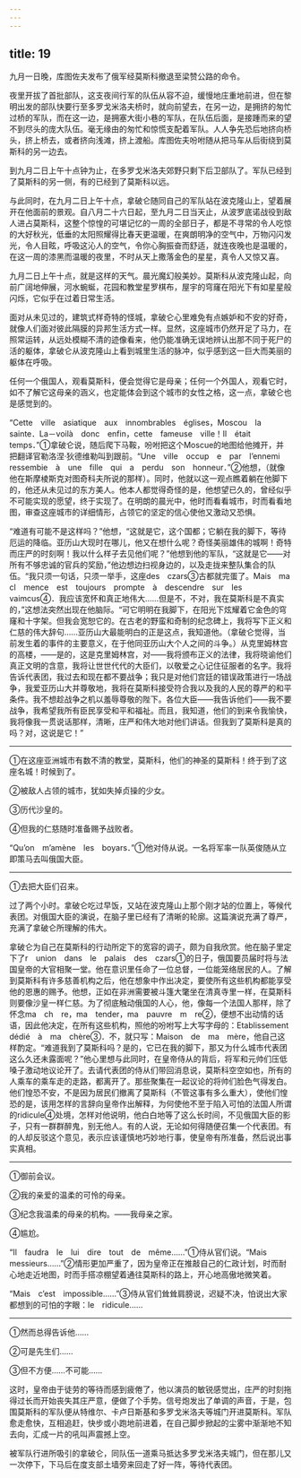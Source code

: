 ```yaml
---
---
---
```

title: 19
---





九月一日晚，库图佐夫发布了俄军经莫斯科撤退至梁赞公路的命令。

夜里开拔了首批部队，这支夜间行军的队伍从容不迫，缓慢地庄重地前进，但在黎明出发的部队快要行至多罗戈米洛夫桥时，就向前望去，在另一边，是拥挤的匆忙过桥的军队，而在这一边，是拥塞大街小巷的军队，在队伍后面，是接踵而来的望不到尽头的庞大队伍。毫无缘由的匆忙和惊慌支配着军队。人人争先恐后地挤向桥头，挤上桥去，或者挤向浅滩，挤上渡船。库图佐夫吩咐随从把马车从后街绕到莫斯科的另一边去。

到九月二日上午十点钟为止，在多罗戈米洛夫郊野只剩下后卫部队了。军队已经到了莫斯科的另一侧，有的已经到了莫斯科以远。

与此同时，在九月二日上午十点，拿破仑随同自己的军队站在波克隆山上，望着展开在他面前的景观。自八月二十六日起，至九月二日当天止，从波罗底诺战役到敌人进占莫斯科，这整个惊惶的可堪记忆的一周的全部日子，都是不寻常的令人吃惊的大好秋光，低垂的太阳照耀得比春天更温暖，在爽朗明净的空气中，万物闪闪发光，令人目眩，呼吸这沁人的空气，令你心胸振奋而舒适，就连夜晚也是温暖的，在这一周的漆黑而温暖的夜里，不时从天上撒落金色的星星，真令人又惊又喜。

九月二日上午十点，就是这样的天气。晨光魔幻般美妙。莫斯科从波克隆山起，向前广阔地伸展，河水蜿蜒，花园和教堂星罗棋布，屋宇的穹窿在阳光下有如星星般闪烁，它似乎在过着日常生活。

面对从未见过的，建筑式样奇特的怪城，拿破仑心里难免有点嫉妒和不安的好奇，就像人们面对彼此隔膜的异邦生活方式一样。显然，这座城市仍然开足了马力，在照常运转，从远处模糊不清的迹像看来，他仍能准确无误地辨认出那不同于死尸的活的躯体，拿破仑从波克隆山上看到城里生活的脉冲，似乎感到这一巨大而美丽的躯体在呼吸。

任何一个俄国人，观看莫斯科，便会觉得它是母亲；任何一个外国人，观看它时，如不了解它这母亲的涵义，也定能体会到这个城市的女性之格，这一点，拿破仑也是感觉到的。

“Cette　ville　asiatique　aux　innombrables　églises，Moscou　la　sainte．La－voilà　donc　enfin，cette　fameuse　ville！Ⅰl　était　temps．”①拿破仑说，随后爬下马鞍，吩咐把这个Moscue的地图给他摊开，并把翻译官勒洛涅·狄德维勒叫到跟前。“Une　ville　occup　e　par　l’ennemi　ressembie　à　une　fille　qui　a　perdu　son　honneur．”②他想，（就像他在斯摩棱斯克对图奇科夫所说的那样）。同时，他就以这一观点瞧着躺在他脚下的，他还从未见过的东方美人。他本人都觉得奇怪的是，他想望已久的，曾经似乎不可能实现的愿望，终于实现了。在明朗的晨光中，他时而看看城市，时而看看地图，审查这座城市的详细情形，占领它的坚定的信心使他又激动又恐惧。

“难道有可能不是这样吗？”他想，“这就是它，这个国都；它躺在我的脚下，等待厄运的降临。亚历山大现时在哪儿，他又在想什么呢？奇怪美丽雄伟的城啊！奇特而庄严的时刻啊！我以什么样子去见他们呢？”他想到他的军队，“这就是它——对所有不够忠诚的官兵的奖励，”他边想边扫视身边的，以及走拢来整队集合的队伍。“我只须一句话，只须一举手，这座des　czars③古都就完蛋了。Mais　ma　cl　mence　est　toujours　prompte　à　descendre　sur　les　vaimcus④．我应该宽怀和真正地伟大……但是不，不对，我在莫斯科是不真实的，”这想法突然出现在他脑际。“可它明明在我脚下，在阳光下炫耀着它金色的穹窿和十字架。但我会宽恕它的。在古老的野蛮和奇制的纪念碑上，我将写下正义和仁慈的伟大辞句……亚历山大最能明白的正是这点，我知道他。（拿破仑觉得，当前发生着的事件的主要意义，在于他同亚历山大个人之间的斗争。）从克里姆林宫的高楼，——是的，这是克里姆林宫，对——我将颁布正义的法律，我将晓谕他们真正文明的含意，我将让世世代代的大臣们，以敬爱之心记住征服者的名字。我将告诉代表团，我过去和现在都不要战争；我只是对他们宫廷的错误政策进行一场战争，我爱亚历山大并尊敬地，我将在莫斯科接受符合我以及我的人民的尊严的和平条件。我不想趁战争之机以羞辱尊敬的陛下。各位大臣——我告诉他们——我不要战争，我希望我所有臣民享受和平和福祉。而且，我知道，他们的到来令我愉快，我将像我一贯说话那样，清晰，庄严和伟大地对他们讲话。但我到了莫斯科是真的吗？对，这说是它！”

--------

①在这座亚洲城市有数不清的教堂，莫斯科，他们的神圣的莫斯科！终于到了这座名城！时候到了。

②被敌人占领的城市，犹如失掉贞操的少女。

③历代沙皇的。

④但我的仁慈随时准备赐予战败者。

“Qu’on　m’amène　les　boyars．”①他对侍从说。一名将军率一队英俊随从立即策马去叫俄国大臣。

--------

①去把大臣们召来。

过了两个小时。拿破仑吃过早饭，又站在波克隆山上那个刚才站的位置上，等候代表团。对俄国大臣的演说，在脑子里已经有了清晰的轮廓。这篇演说充满了尊严，充满了拿破仑所理解的伟大。

拿破仑为自己在莫斯科的行动所定下的宽容的调子，颇为自我欣赏。他在脑子里定下了r　union　dans　le　palais　des　czars①的日子，俄国要员届时将与法国皇帝的大官相聚一堂。他在意识里任命了一位总督，一位能笼络居民的人。了解到莫斯科有许多慈善机构之后，他在想象中作出决定，要使所有这些机构都能享受他的恩惠的赐予。他想，正如在非洲需要被斗篷大氅坐在清真寺里一样，在莫斯科则要像沙皇一样仁慈。为了彻底触动俄国的人心，他，像每一个法国人那样，除了怀念ma　ch　re，ma　tender，ma　pauvre　m　re②，便想不出动情的话语，因此他决定，在所有这些机构，照他的吩咐写上大写字母的：Etablissement　dédié　à　ma　chère③．不，就只写：Maison　de　ma　mère，他自己这样酌定。“难道我到了莫斯科吗？是的，它已在我的脚下，那又为什么城市代表团这么久还未露面呢？”他心里想与此同时，在皇帝侍从的背后，将军和元帅们压低嗓子激动地议论开了。去请代表团的侍从们带回消息说，莫斯科空空如也，所有的人乘车的乘车走的走路，都离开了。那些聚集在一起议论的将帅们脸色气得发白。他们惶恐不安，不是因为居民们撤离了莫斯科（不管这事有多么重大），使他们惶恐的是，该用怎样的言辞向皇帝作出解释，为何使他不至于陷入可怕的法国人所谓的ridicule④处境，怎样对他说明，他白白地等了这么长时间，不见俄国大臣的影子，只有一群群醉鬼，别无他人。有的人说，无论如何得随便召集一个代表团。有的人却反驳这个意见，表示应该谨慎地巧妙地行事，使皇帝有所准备，然后说出事实真相。

--------

①御前会议。

②我的亲爱的温柔的可怜的母亲。

③纪念我温柔的母亲的机构。——我母亲之家。

④尴尬。

“Ⅰl　faudra　le　lui　dire　tout　de　même……”①侍从官们说。“Mais　messieurs……”②情形更加严重了，因为皇帝正在推敲自己的仁政计划，时而耐心地走近地图，时而手搭凉棚望着通往莫斯科的路上，开心地高傲地微笑着。

“Mais　c’est　impossible……”③侍从官们耸耸肩膀说，迟疑不决，怕说出大家都想到的可怕的字眼：le　ridicule……

--------

①然而总得告诉他……

②可是先生们……

③但不方便……不可能……

这时，皇帝由于徒劳的等待而感到疲倦了，他以演员的敏锐感觉出，庄严的时刻拖得过长而开始丧失其庄严意，便做了个手势。信号炮发出了单调的声音，于是，包围莫斯科的军队便从特维尔、卡卢日斯基和多罗戈米洛夫等城门开进莫斯科。军队愈走愈快，互相追赶，快步或小跑地前进着，在自己脚步掀起的尘雾中渐渐地不知去向，汇成一片的吼叫声震撼上空。

被军队行进所吸引的拿破仑，同队伍一道乘马抵达多罗戈米洛夫城门，但在那儿又一次停下，下马后在度支部土墙旁来回走了好一阵，等待代表团。